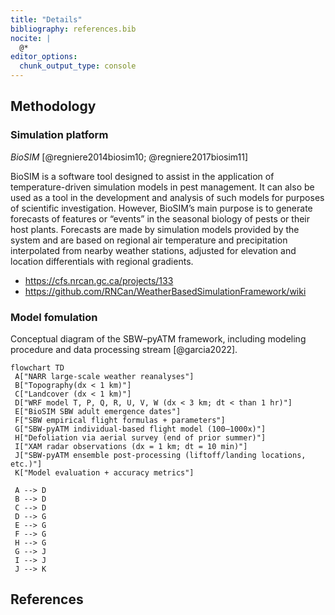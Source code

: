 ```yaml
---
title: "Details"
bibliography: references.bib
nocite: |
  @*
editor_options: 
  chunk_output_type: console
---
```


## Methodology


### Simulation platform

*BioSIM* [@regniere2014biosim10; @regniere2017biosim11]

BioSIM is a software tool designed to assist in the application of temperature-driven simulation models in pest management.
It can also be used as a tool in the development and analysis of such models for purposes of scientific investigation.
However, BioSIM's main purpose is to generate forecasts of features or "events" in the seasonal biology of pests or their host plants. 
Forecasts are made by simulation models provided by the system and are based on regional air temperature and precipitation interpolated from nearby weather stations, adjusted for elevation and location differentials with regional gradients.

- <https://cfs.nrcan.gc.ca/projects/133>
- <https://github.com/RNCan/WeatherBasedSimulationFramework/wiki>

### Model fomulation

Conceptual diagram of the SBW–pyATM framework, including
modeling procedure and data processing stream [@garcia2022].

```mermaid

flowchart TD
 A["NARR large-scale weather reanalyses"]
 B["Topography(dx < 1 km)"]
 C["Landcover (dx < 1 km)"]
 D["WRF model T, P, Q, R, U, V, W (dx < 3 km; dt < than 1 hr)"]
 E["BioSIM SBW adult emergence dates"]
 F["SBW empirical flight formulas + parameters"]
 G["SBW-pyATM individual-based flight model (100–1000x)"]
 H["Defoliation via aerial survey (end of prior summer)"]
 I["XAM radar observations (dx = 1 km; dt = 10 min)"]
 J["SBW-pyATM ensemble post-processing (liftoff/landing locations, etc.)"]
 K["Model evaluation + accuracy metrics"]

 A --> D
 B --> D
 C --> D
 D --> G
 E --> G
 F --> G
 H --> G
 G --> J
 I --> J
 J --> K 

```


## References

<!-- bibliography is automatically generated; do not edit by hand -->

::: {#refs}
:::
